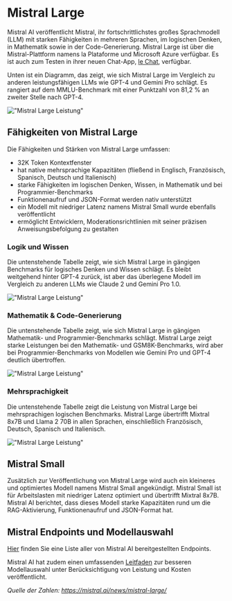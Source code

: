 # Mistral Large

Mistral AI veröffentlicht Mistral, ihr fortschrittlichstes großes Sprachmodell (LLM) mit starken Fähigkeiten in mehreren Sprachen, im logischen Denken, in Mathematik sowie in der Code-Generierung. Mistral Large ist über die Mistral-Plattform namens la Plataforme und Microsoft Azure verfügbar. Es ist auch zum Testen in ihrer neuen Chat-App, [le Chat](https://chat.mistral.ai/), verfügbar.

Unten ist ein Diagramm, das zeigt, wie sich Mistral Large im Vergleich zu anderen leistungsfähigen LLMs wie GPT-4 und Gemini Pro schlägt. Es rangiert auf dem MMLU-Benchmark mit einer Punktzahl von 81,2 % an zweiter Stelle nach GPT-4.

!["Mistral Large Leistung"](../../img/mistral-l/ml-performance.png)

## Fähigkeiten von Mistral Large

Die Fähigkeiten und Stärken von Mistral Large umfassen:

- 32K Token Kontextfenster
- hat native mehrsprachige Kapazitäten (fließend in Englisch, Französisch, Spanisch, Deutsch und Italienisch)
- starke Fähigkeiten im logischen Denken, Wissen, in Mathematik und bei Programmier-Benchmarks
- Funktionenaufruf und JSON-Format werden nativ unterstützt
- ein Modell mit niedriger Latenz namens Mistral Small wurde ebenfalls veröffentlicht
- ermöglicht Entwicklern, Moderationsrichtlinien mit seiner präzisen Anweisungsbefolgung zu gestalten

### Logik und Wissen

Die untenstehende Tabelle zeigt, wie sich Mistral Large in gängigen Benchmarks für logisches Denken und Wissen schlägt. Es bleibt weitgehend hinter GPT-4 zurück, ist aber das überlegene Modell im Vergleich zu anderen LLMs wie Claude 2 und Gemini Pro 1.0.

!["Mistral Large Leistung"](../../img/mistral-l/performance-3.png)

### Mathematik & Code-Generierung

Die untenstehende Tabelle zeigt, wie sich Mistral Large in gängigen Mathematik- und Programmier-Benchmarks schlägt. Mistral Large zeigt starke Leistungen bei den Mathematik- und GSM8K-Benchmarks, wird aber bei Programmier-Benchmarks von Modellen wie Gemini Pro und GPT-4 deutlich übertroffen.

!["Mistral Large Leistung"](../../img/mistral-l/performance-1.png)

### Mehrsprachigkeit

Die untenstehende Tabelle zeigt die Leistung von Mistral Large bei mehrsprachigen logischen Benchmarks. Mistral Large übertrifft Mixtral 8x7B und Llama 2 70B in allen Sprachen, einschließlich Französisch, Deutsch, Spanisch und Italienisch.

!["Mistral Large Leistung"](../../img/mistral-l/performance-2.png)

## Mistral Small

Zusätzlich zur Veröffentlichung von Mistral Large wird auch ein kleineres und optimiertes Modell namens Mistral Small angekündigt. Mistral Small ist für Arbeitslasten mit niedriger Latenz optimiert und übertrifft Mixtral 8x7B. Mistral AI berichtet, dass dieses Modell starke Kapazitäten rund um die RAG-Aktivierung, Funktionenaufruf und JSON-Format hat.

## Mistral Endpoints und Modellauswahl

[Hier](https://docs.mistral.ai/platform/endpoints/) finden Sie eine Liste aller von Mistral AI bereitgestellten Endpoints.

Mistral AI hat zudem einen umfassenden [Leitfaden](https://docs.mistral.ai/guides/model-selection/) zur besseren Modellauswahl unter Berücksichtigung von Leistung und Kosten veröffentlicht.

*Quelle der Zahlen: https://mistral.ai/news/mistral-large/*